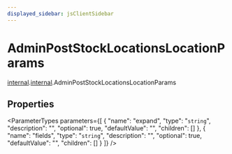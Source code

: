 ```yaml
---
displayed_sidebar: jsClientSidebar
---
```



# AdminPostStockLocationsLocationParams

[internal](../../admin_discounts/modules/admin_discounts.internal.mdx).[internal](../modules/admin_discounts.internal.internal.mdx).AdminPostStockLocationsLocationParams

## Properties

<ParameterTypes parameters={[
  {
    "name": "expand",
    "type": "`string`",
    "description": "",
    "optional": true,
    "defaultValue": "",
    "children": []
  },
  {
    "name": "fields",
    "type": "`string`",
    "description": "",
    "optional": true,
    "defaultValue": "",
    "children": []
  }
]} />
